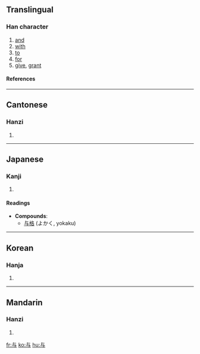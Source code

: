 {{see|與}}<!-- may be replaced by zh-forms -->

==Translingual==
===Han character===
{{Han char|rad=一|as=03|sn=4|four=2140<sub>7</sub>|canj=卜尸一 (YSM)}}
# [[and]]
# [[with]]
# [[to]]
# [[for]]
# [[give]], [[grant]]
====References====
{{Han ref|kx=0077.010|dkj=00020|dj=0154.010|hdz=10005.030|uh=4E0E|ud=19982|bh=C94F|bd=51535}}
----
==Cantonese==
===Hanzi===
{{yue-hanzi|jyut=|y=yu4, yu5 yu6}}
# {{defn|Cantonese}}
----
==Japanese==
===Kanji===
{{ja-kanji|grade=|rs=一03}}
# {{defn|Japanese}}
====Readings====
{{ja-readings|on=[[よ]] (yo)|kun=[[あたえる]] (ataeru), [[くみする]] (kumisuru), [[ともに]] (tomoni)}}

* '''Compounds''':
**[[与格]] (よかく, yokaku)
----
==Korean==
===Hanja===
{{ko-hanja|hangeul=[[여]]|rv=yeo|mr=yŏ}}
# {{defn|Korean}}
----
==Mandarin==
===Hanzi===
{{cmn-hanzi|tra=與|pin=[[yú]] ([[yu2]]), [[yǔ]] ([[yu3]]), [[yù]] ([[yu4]])|wg=yü<sup>2</sup>, yü<sup>3</sup>, yü<sup>4</sup>}}
# {{defn|Mandarin}}

[[fr:与]]
[[ko:与]]
[[hu:与]]